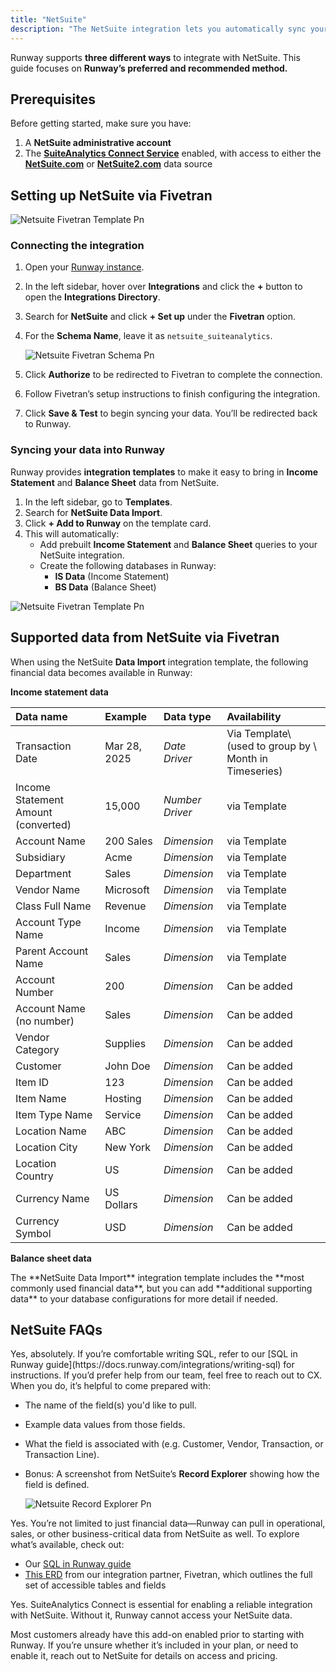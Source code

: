 ```yaml
---
title: "NetSuite"
description: "The NetSuite integration lets you automatically sync your financial data with Runway, eliminating manual data entry and ensuring your actuals stay up to date. With this connection, your financial models always reflect the latest numbers from NetSuite."
---
```


Runway supports **three different ways** to integrate with NetSuite. This guide focuses on **Runway’s preferred and recommended method.**

## Prerequisites

Before getting started, make sure you have:

1. A **NetSuite administrative account**
2. The [**SuiteAnalytics Connect Service**](https://docs.oracle.com/en/cloud/saas/netsuite/ns-online-help/book_N748613.html) enabled, with access to either the [**NetSuite.com**](http://NetSuite.com) or [**NetSuite2.com**](http://NetSuite2.com) data source

## Setting up NetSuite via Fivetran

![Netsuite Fivetran Template Pn](/images/integrations/netsuite-fivetran-template.png)

### Connecting the integration

1. Open your [Runway instance](https://app.runway.com/).
2. In the left sidebar, hover over **Integrations** and click the **\+** button to open the **Integrations Directory**.
3. Search for **NetSuite** and click **\+ Set up** under the **Fivetran** option.
4. For the **Schema Name**, leave it as `netsuite_suiteanalytics`.

   ![Netsuite Fivetran Schema Pn](/images/integrations/netsuite-fivetran-schema.png)
5. Click **Authorize** to be redirected to Fivetran to complete the connection.
6. Follow Fivetran’s setup instructions to finish configuring the integration.
7. Click **Save & Test** to begin syncing your data. You’ll be redirected back to Runway.

### Syncing your data into Runway

Runway provides **integration templates** to make it easy to bring in **Income Statement** and **Balance Sheet** data from NetSuite.

1. In the left sidebar, go to **Templates**.
2. Search for **NetSuite Data Import**.
3. Click **\+ Add to Runway** on the template card.
4. This will automatically:
   - Add prebuilt **Income Statement** and **Balance Sheet** queries to your NetSuite integration.
   - Create the following databases in Runway:
     - **IS Data** (Income Statement)
     - **BS Data** (Balance Sheet)

![Netsuite Fivetran Template Pn](/images/integrations/netsuite-fivetran-template.png)

## Supported data from NetSuite via Fivetran

When using the NetSuite **Data Import** integration template, the following financial data becomes available in Runway:

**Income statement data**

| Data name                           | Example      | Data type       | Availability                                           |
| :---------------------------------- | :----------- | :-------------- | :----------------------------------------------------- |
| Transaction Date                    | Mar 28, 2025 | _Date Driver_   | Via Template\ (used to group by \ Month in Timeseries) |
| Income Statement Amount (converted) | 15,000       | _Number Driver_ | via Template                                           |
| Account Name                        | 200 Sales    | _Dimension_     | via Template                                           |
| Subsidiary                          | Acme         | _Dimension_     | via Template                                           |
| Department                          | Sales        | _Dimension_     | via Template                                           |
| Vendor Name                         | Microsoft    | _Dimension_     | via Template                                           |
| Class Full Name                     | Revenue      | _Dimension_     | via Template                                           |
| Account Type Name                   | Income       | _Dimension_     | via Template                                           |
| Parent Account Name                 | Sales        | _Dimension_     | via Template                                           |
| Account Number                      | 200          | _Dimension_     | Can be added                                           |
| Account Name (no number)            | Sales        | _Dimension_     | Can be added                                           |
| Vendor Category                     | Supplies     | _Dimension_     | Can be added                                           |
| Customer                            | John Doe     | _Dimension_     | Can be added                                           |
| Item ID                             | 123          | _Dimension_     | Can be added                                           |
| Item Name                           | Hosting      | _Dimension_     | Can be added                                           |
| Item Type Name                      | Service      | _Dimension_     | Can be added                                           |
| Location Name                       | ABC          | _Dimension_     | Can be added                                           |
| Location City                       | New York     | _Dimension_     | Can be added                                           |
| Location Country                    | US           | _Dimension_     | Can be added                                           |
| Currency Name                       | US Dollars   | _Dimension_     | Can be added                                           |
| Currency Symbol                     | USD          | _Dimension_     | Can be added                                           |

**Balance sheet data**

<Check>
  The **NetSuite Data Import** integration template includes the **most commonly used financial data**, but you can add **additional supporting data** to your database configurations for more detail if needed.
</Check>

## NetSuite FAQs

<Accordion title="Can you bring in custom columns, fields or lists from NetSuite?">
  Yes, absolutely. If you’re comfortable writing SQL, refer to our [SQL in Runway guide](https://docs.runway.com/integrations/writing-sql) for instructions. If you’d prefer help from our team, feel free to reach out to CX. When you do, it’s helpful to come prepared with:

  - The name of the field(s) you'd like to pull.
  - Example data values from those fields.
  - What the field is associated with (e.g. Customer, Vendor, Transaction, or Transaction Line).
  - Bonus: A screenshot from NetSuite’s **Record Explorer** showing how the field is defined.

    ![Netsuite Record Explorer Pn](/images/integrations/netsuite-record-explorer.png)
</Accordion>

<Accordion title="Can you bring in non-finance related data from NetSuite?">
  Yes. You’re not limited to just financial data—Runway can pull in operational, sales, or other business-critical data from NetSuite as well. To explore what’s available, check out:

  - Our [SQL in Runway guide](https://docs.runway.com/integrations/writing-sql)
  - [This ERD](https://fivetran.com/docs/connectors/applications/netsuite-suiteanalytics#schemainformation) from our integration partner, Fivetran, which outlines the full set of accessible tables and fields
</Accordion>

<Accordion title="Is SuiteAnalytics Connect required?">
  Yes. SuiteAnalytics Connect is essential for enabling a reliable integration with NetSuite. Without it, Runway cannot access your NetSuite data.

  Most customers already have this add-on enabled prior to starting with Runway. If you’re unsure whether it’s included in your plan, or need to enable it, reach out to NetSuite for details on access and pricing.
</Accordion>